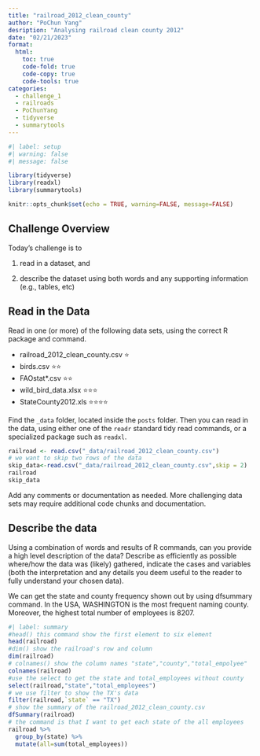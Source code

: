 ```yaml
---
title: "railroad_2012_clean_county"
author: "PoChun Yang"
desription: "Analysing railroad clean county 2012"
date: "02/21/2023"
format:
  html:
    toc: true
    code-fold: true
    code-copy: true
    code-tools: true
categories:
  - challenge_1
  - railroads
  - PoChunYang
  - tidyverse
  - summarytools
---
```


```r
#| label: setup
#| warning: false
#| message: false

library(tidyverse)
library(readxl)
library(summarytools)

knitr::opts_chunk$set(echo = TRUE, warning=FALSE, message=FALSE)
```

## Challenge Overview

Today's challenge is to

1)  read in a dataset, and

2)  describe the dataset using both words and any supporting information (e.g., tables, etc)

## Read in the Data

Read in one (or more) of the following data sets, using the correct R package and command.

-   railroad_2012_clean_county.csv ⭐
-   birds.csv ⭐⭐
-   FAOstat\*.csv ⭐⭐
-   wild_bird_data.xlsx ⭐⭐⭐
-   StateCounty2012.xls ⭐⭐⭐⭐

Find the `_data` folder, located inside the `posts` folder. Then you can read in the data, using either one of the `readr` standard tidy read commands, or a specialized package such as `readxl`.

```r
railroad <- read.csv("_data/railroad_2012_clean_county.csv")
# we want to skip two rows of the data
skip_data<-read.csv("_data/railroad_2012_clean_county.csv",skip = 2)
railroad
skip_data
```

Add any comments or documentation as needed. More challenging data sets may require additional code chunks and documentation.

## Describe the data

Using a combination of words and results of R commands, can you provide a high level description of the data? Describe as efficiently as possible where/how the data was (likely) gathered, indicate the cases and variables (both the interpretation and any details you deem useful to the reader to fully understand your chosen data).

We can get the state and county frequency shown out by using dfsummary command.
In the USA, WASHINGTON is the most frequent naming county. 
Moreover, the highest total number of employees is 8207.

```r
#| label: summary
#head() this command show the first element to six element 
head(railroad)
#dim() show the railroad's row and column
dim(railroad)
# colnames() show the column names "state","county","total_empolyee"
colnames(railroad)
#use the select to get the state and total_employees without county
select(railroad,"state","total_employees")
# we use filter to show the TX's data
filter(railroad,`state` == "TX")
# show the summary of the railroad_2012_clean_county.csv
dfSummary(railroad)
# the command is that I want to get each state of the all employees
railroad %>% 
  group_by(state) %>% 
  mutate(all=sum(total_employees))

```
